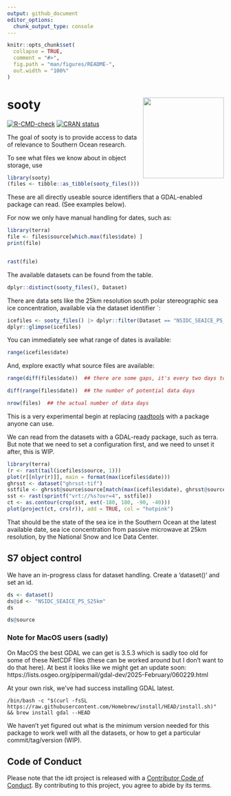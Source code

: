 ```yaml
---
output: github_document
editor_options: 
  chunk_output_type: console
---
```


<!-- README.md is generated from README.Rmd. Please edit that file -->

```r
knitr::opts_chunk$set(
  collapse = TRUE,
  comment = "#>",
  fig.path = "man/figures/README-",
  out.width = "100%"
)
```


# sooty  <img src="man/figures/hex-sooty.png" align="right" height="188" />


<!-- badges: start -->
[![R-CMD-check](https://github.com/mdsumner/sooty/actions/workflows/R-CMD-check.yaml/badge.svg)](https://github.com/mdsumner/sooty/actions/workflows/R-CMD-check.yaml)
[![CRAN status](https://www.r-pkg.org/badges/version/sooty)](https://CRAN.R-project.org/package=sooty)
<!-- badges: end -->

The goal of sooty is to provide access to data of relevance to Southern Ocean research. 


To see what files we know about in object storage, use 

```r
library(sooty)
(files <- tibble::as_tibble(sooty_files()))
```

These are all directly useable source identifiers that a GDAL-enabled package can read. (See examples below).  

For now we only have manual handling for dates, such as: 

```r
library(terra)
file <- files$source[which.max(files$date) ]
print(file)


rast(file)
```


The available datasets can be found from the table. 

```r
dplyr::distinct(sooty_files(), Dataset)
```

There are data sets like the 25km resolution south polar stereographic sea ice concentration, available via the dataset identifier `: 

```r
icefiles <- sooty_files() |> dplyr::filter(Dataset == "NSIDC_SEAICE_PS_S25km")
dplyr::glimpse(icefiles)
```

You can immediately see what range of dates is available: 


```r
range(icefiles$date)
```

And, explore exactly what source files are available: 

```r

range(diff(files$date))  ## there are some gaps, it's every two days to start and some are missing

diff(range(files$date))  ## the number of potential data days

nrow(files)  ## the actual number of data days
```

This is a very experimental begin at replacing [raadtools](https://github.com/AustralianAntarcticDivision/raadtools) with a package anyone can use. 


We can read from the datasets with a GDAL-ready package, such as terra. But note that we need to set a configuration first, and we need to unset it after,  this is WIP. 

```r

library(terra)
(r <- rast(tail(icefiles$source, 1)))
plot(r[[nlyr(r)]], main = format(max(icefiles$date)))
ghrsst <- dataset("ghrsst-tif")
sstfile <- ghrsst@source$source[match(max(icefiles$date), ghrsst@source$date)]
sst <- rast(sprintf("vrt://%s?ovr=4", sstfile))
ct <- as.contour(crop(sst, ext(-180, 180, -90, -40)))
plot(project(ct, crs(r)), add = TRUE, col = "hotpink")
```

That should be the state of the sea ice in the Southern Ocean at the latest available date, sea ice concentration from passive microwave at 25km resolution, by the National Snow and Ice Data Center. 


## S7 object control

We have an in-progress class for dataset handling. Create a 'dataset()' and set an id. 

```r
ds <- dataset()
ds@id <- "NSIDC_SEAICE_PS_S25km"
ds

ds@source
```
### Note for MacOS users (sadly)

On MacOS the best GDAL we can get is 3.5.3 which is sadly too old for some of these NetCDF files (these can be worked around but I don't want to do that here).  At best it looks like we might get an update soon: https://lists.osgeo.org/pipermail/gdal-dev/2025-February/060229.html

At your own risk, we've had success installing GDAL latest. 

```
/bin/bash -c "$(curl -fsSL https://raw.githubusercontent.com/Homebrew/install/HEAD/install.sh)" && brew install gdal --HEAD
```


We haven't yet figured out what is the minimum version needed for this package to work well with all the datasets, or how to get a particular commit/tag/version (WIP). 


## Code of Conduct
  
Please note that the idt project is released with a [Contributor Code of Conduct](https://contributor-covenant.org/version/2/1/CODE_OF_CONDUCT.html). By contributing to this project, you agree to abide by its terms.

